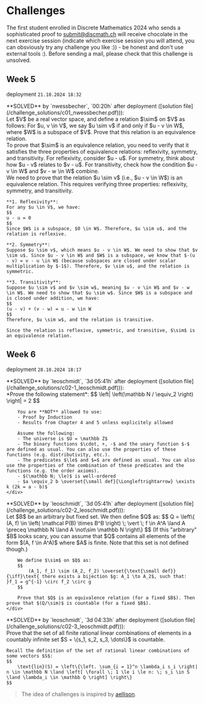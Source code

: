 
# Challenges

The first student enrolled in Discrete Mathematics 2024 who sends a sophisticated proof to [submit@discmath.ch](mailto:submit@discmath.ch) will receive chocolate in the next exercise session (indicate which exercise session you will attend, you can obsviously try any challenge you like :)) - be honest and don't use external tools :). 
Before sending a mail, please check that this challenge is unsolved.


## Week 5
deployment `21.10.2024 18:32`


<Callout type='info' emoji="🔓">
**SOLVED** by `nwessbecher`, `00:20h` after deployment ([solution file](/challenge_solutions/c01_nwessbecher.pdf))):
<Problem title="Equivalence Relation on Vector Spaces" source="Tobias Steinbrecher">
  <div label="question">
    Let $V$ be a real vector space, and define a relation $\sim$ on $V$ as follows: For $u, v \in V$, we say $u \sim v$ if and only if $u - v \in W$, where $W$ is a subspace of $V$. Prove that this relation is an equivalence relation.
  </div>
  <div label="hint">
    To prove that $\sim$ is an equivalence relation, you need to verify that it satisfies the three properties of equivalence relations: reflexivity, symmetry, and transitivity. For reflexivity, consider $u - u$. For symmetry, think about how $u - v$ relates to $v - u$. For transitivity, check how the condition $u - v \in W$ and $v - w \in W$ combine.
  </div>
  <div label="answer">
    We need to prove that the relation $u \sim v$ (i.e., $u - v \in W$) is an equivalence relation. This requires verifying three properties: reflexivity, symmetry, and transitivity.

    **1. Reflexivity**:  
    For any $u \in V$, we have:
    $$
    u - u = 0
    $$
    Since $W$ is a subspace, $0 \in W$. Therefore, $u \sim u$, and the relation is reflexive.

    **2. Symmetry**:  
    Suppose $u \sim v$, which means $u - v \in W$. We need to show that $v \sim u$. Since $u - v \in W$ and $W$ is a subspace, we know that $-(u - v) = v - u \in W$ (because subspaces are closed under scalar multiplication by $-1$). Therefore, $v \sim u$, and the relation is symmetric.

    **3. Transitivity**:  
    Suppose $u \sim v$ and $v \sim w$, meaning $u - v \in W$ and $v - w \in W$. We need to show that $u \sim w$. Since $W$ is a subspace and is closed under addition, we have:
    $$
    (u - v) + (v - w) = u - w \in W
    $$
    Therefore, $u \sim w$, and the relation is transitive.

    Since the relation is reflexive, symmetric, and transitive, $\sim$ is an equivalence relation.
  </div>
</Problem>
</Callout>


## Week 6 
deployment `28.10.2024 18:17`

<Callout type='info' emoji="🔓">
**SOLVED** by `leoschmidt`, `3d 05:41h` after deployment ([solution file](/challenge_solutions/c02-1_leoschmidt.pdf))):
<Problem title="Two be or not two be" source="Yannick Funke, Max Obreiter">
    <div label="question">
        *Prove the following statement*:
        $$
            \left| \left(\mathbb N / \equiv_2 \right) \right| = 2
        $$

        You are **NOT** allowed to use:
        - Proof by Induction
        - Results from Chapter 4 and 5 unless explicitely allowed

        Assume the following:
        - The universe is $U = \mathbb Z$
        - The binary functions $\cdot, +, -$ and the unary function $-$ are defined as usual. You can also use the properties of these functions (e.g. distributivity, etc.).
        - The predicates $\le$ and $=$ are defined as usual. You can also use the properties of the combination of these predicates and the functions (e.g. the order axioms).
        - $(\mathbb N; \le)$ is well-ordered
        - $a \equiv_2 b \overset{\small def}{\Longleftrightarrow} \exists k (2k = a - b)$
    </div>
</Problem>
</Callout>

<Callout type='info' emoji="🔓">
**SOLVED** by `leoschmidt`, `3d 05:41h` after deployment ([solution file](/challenge_solutions/c02-2_leoschmidt.pdf))):
<Problem title="Counting the Uncountable" source="Yannick Funke">
    <div label="question">
        Let $B$ be an arbitrary but fixed set. We then define $Q$ as:
        $$
            Q = \left\{ (A, f) \in \left( \mathcal P(B) \times B^B \right) \; \vert \; f \in A^A \land A \preceq \mathbb N \land A \not\sim \mathbb N \right\}
        $$
        (If this "arbitrary" $B$ looks scary, you can assume that $Q$ contains all elements of the form $(A, f \in A^A)$ where $A$ is finite. Note that this set is not defined though.)
        
        We define $\sim$ on $Q$ as:
        $$
            (A_1, f_1) \sim (A_2, f_2) \overset{\text{\small def}}{\iff}\text{ there exists a bijection $g: A_1 \to A_2$, such that: }f_1 = g^{-1} \circ f_2 \circ g
        $$
        
        Prove that $Q$ is an equivalence relation (for a fixed $B$). Then prove that $(Q/\sim)$ is countable (for a fixed $B$).
    </div>
</Problem>
</Callout>

<Callout type='info' emoji="🔓">
**SOLVED** by `leoschmidt`, `3d 04:33h` after deployment ([solution file](/challenge_solutions/c02-3_leoschmidt.pdf))):
<Problem title="Linear Combinations" source="Tobias Steinbrecher">
  <div label="question">
    Prove that the set of all finite rational linear combinations of elements in a countably infinite set $S = \{s_1, s_2, s_3, \dots\}$ is countable.

    Recall the definition of the set of rational linear combinations of some vectors $S$:
    $$
        \text{lin}(S) = \left\{\left. \sum_{i = 1}^n \lambda_i s_i \right| n \in \mathbb N \land \left[ \forall \; 1 \le i \le n: \; s_i \in S \land \lambda_i \in \mathbb Q \right] \right\}
    $$
  </div>
</Problem>
</Callout>

> The idea of challenges is inspired by [aellison](https://n.ethz.ch/~aellison/dm2022/).

